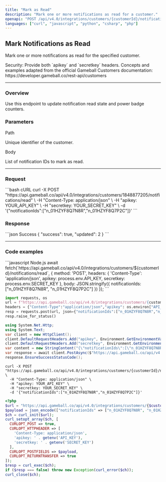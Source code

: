 ```yaml
---
title: "Mark as Read"
description: "Mark one or more notifications as read for a customer."
openapi: "POST /api/v4.0/integrations/customers/{customerId}/notifications/read"
languages: ["curl", "javascript", "python", "csharp", "php"]
---
```


## Mark Notifications as Read

Mark one or more notifications as read for the specified customer.

<Info>
Security: Provide both `apikey` and `secretkey` headers.
</Info>

<Note>
Concepts and examples adapted from the official Gameball Customers documentation: https://developer.gameball.co/rest-api/customers
</Note>

---

### Overview

Use this endpoint to update notification read state and power badge counters.


### Parameters

Path

<ParamField path="customerId" type="string" required>
Unique identifier of the customer.
</ParamField>

Body

<ParamField body="notificationIds" type="array[string]" required>
List of notification IDs to mark as read.
</ParamField>

---

### Request

<RequestExample>
```bash cURL
curl -X POST "https://api.gameball.co/api/v4.0/integrations/customers/1848877205/notifications/read" \
  -H "Content-Type: application/json" \
  -H "apikey: YOUR_API_KEY" \
  -H "secretkey: YOUR_SECRET_KEY" \
  -d '{"notificationIds":["n_01HZYF8Q7N8R","n_01HZYF8Q7P2C"]}'
```
</RequestExample>

### Response

<ResponseExample>
```json Success
{ "success": true, "updated": 2 }
```
</ResponseExample>

---

### Code examples

<CodeGroup>
```javascript Node.js
await fetch(`https://api.gameball.co/api/v4.0/integrations/customers/${customerId}/notifications/read`, {
  method: 'POST',
  headers: {
    'Content-Type': 'application/json',
    apikey: process.env.API_KEY,
    secretkey: process.env.SECRET_KEY
  },
  body: JSON.stringify({ notificationIds: ["n_01HZYF8Q7N8R", "n_01HZYF8Q7P2C"] })
});
```

```python Python
import requests, os
url = f"https://api.gameball.co/api/v4.0/integrations/customers/{customer_id}/notifications/read"
headers = {"Content-Type":"application/json","apikey": os.environ["API_KEY"], "secretkey": os.environ["SECRET_KEY"]}
resp = requests.post(url, json={"notificationIds":["n_01HZYF8Q7N8R","n_01HZYF8Q7P2C"]}, headers=headers)
resp.raise_for_status()
```

```csharp C#
using System.Net.Http;
using System.Text;
var client = new HttpClient();
client.DefaultRequestHeaders.Add("apikey", Environment.GetEnvironmentVariable("API_KEY"));
client.DefaultRequestHeaders.Add("secretkey", Environment.GetEnvironmentVariable("SECRET_KEY"));
var content = new StringContent("{\"notificationIds\":[\"n_01HZYF8Q7N8R\",\"n_01HZYF8Q7P2C\"]}", Encoding.UTF8, "application/json");
var response = await client.PostAsync($"https://api.gameball.co/api/v4.0/integrations/customers/{customerId}/notifications/read", content);
response.EnsureSuccessStatusCode();
```

```curl cURL
curl -X POST "https://api.gameball.co/api/v4.0/integrations/customers/{customerId}/notifications/read" \
  -H "Content-Type: application/json" \
  -H "apikey: YOUR_API_KEY" \
  -H "secretkey: YOUR_SECRET_KEY" \
  -d '{"notificationIds":["n_01HZYF8Q7N8R","n_01HZYF8Q7P2C"]}'
```

```php PHP
<?php
$url = "https://api.gameball.co/api/v4.0/integrations/customers/{$customerId}/notifications/read";
$payload = json_encode(["notificationIds" => ["n_01HZYF8Q7N8R", "n_01HZYF8Q7P2C"]]);
$ch = curl_init($url);
curl_setopt_array($ch, [
  CURLOPT_POST => true,
  CURLOPT_HTTPHEADER => [
    'Content-Type: application/json',
    'apikey: ' . getenv('API_KEY'),
    'secretkey: ' . getenv('SECRET_KEY')
  ],
  CURLOPT_POSTFIELDS => $payload,
  CURLOPT_RETURNTRANSFER => true
]);
$resp = curl_exec($ch);
if ($resp === false) throw new Exception(curl_error($ch));
curl_close($ch);
```
</CodeGroup>



